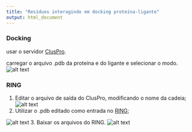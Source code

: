 ```yaml
---
title: "Resíduos interagindo em docking proteína-ligante"
output: html_document
---
```


### Docking

usar o servidor [ClusPro](https://cluspro.bu.edu/home.php).

carregar o arquivo .pdb da proteína e do ligante e selecionar o modo.
![alt text](https://raw.githubusercontent.com/diegogotex/protein_ligand/master/images/cluspro.png "ClusPro interface")

### RING
1. Editar o arquivo de saída do ClusPro, modificando o nome da cadeia;
![alt text](https://raw.githubusercontent.com/diegogotex/protein_ligand/master/images/alt_pdb.png "alterar o arquivo .pdb")
2. Utilizar o .pdb editado como entrada no [RING](http://protein.bio.unipd.it/ring/);

![alt text](https://raw.githubusercontent.com/diegogotex/protein_ligand/master/images/ring_in.png "ring input")
3. Baixar os arquivos do RING.
![alt text](https://raw.githubusercontent.com/diegogotex/protein_ligand/master/images/ring_out.png "ring input")





